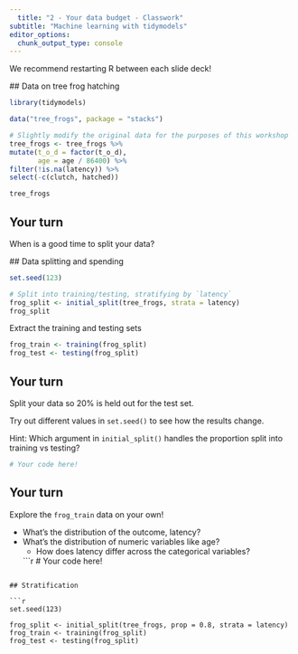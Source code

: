 ```yaml
---
  title: "2 - Your data budget - Classwork"
subtitle: "Machine learning with tidymodels"
editor_options: 
  chunk_output_type: console
---
```

  
  We recommend restarting R between each slide deck!
  
  ## Data on tree frog hatching
  
  ```r
library(tidymodels)

data("tree_frogs", package = "stacks")

# Slightly modify the original data for the purposes of this workshop
tree_frogs <- tree_frogs %>%
  mutate(t_o_d = factor(t_o_d),
         age = age / 86400) %>%
  filter(!is.na(latency)) %>%
  select(-c(clutch, hatched))
```

```r
tree_frogs
```

## Your turn

When is a good time to split your data?
  
  ## Data splitting and spending
  
  ```r
set.seed(123)

# Split into training/testing, stratifying by `latency`
frog_split <- initial_split(tree_frogs, strata = latency)
frog_split
```

Extract the training and testing sets

```r
frog_train <- training(frog_split)
frog_test <- testing(frog_split)
```

## Your turn

Split your data so 20% is held out for the test set.

Try out different values in `set.seed()` to see how the results change.

Hint: Which argument in `initial_split()` handles the proportion split into training vs testing?
  
  ```r
# Your code here!

```

## Your turn

Explore the `frog_train` data on your own!
  
  - What's the distribution of the outcome, latency?
- What's the distribution of numeric variables like age?
  - How does latency differ across the categorical variables?
  
  ```r
# Your code here!

```

## Stratification

```r
set.seed(123)

frog_split <- initial_split(tree_frogs, prop = 0.8, strata = latency)
frog_train <- training(frog_split)
frog_test <- testing(frog_split)
```
